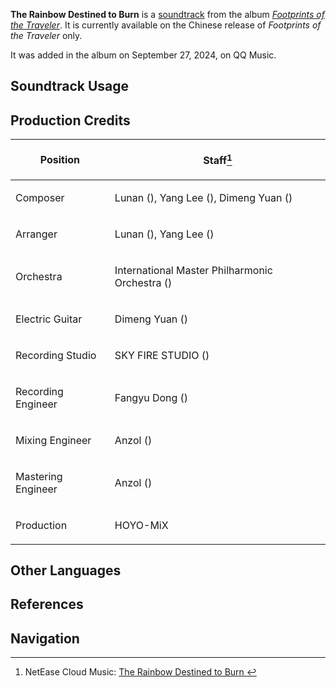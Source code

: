 {{Stub}}
{{About|the soundtrack|the Archon Quest|The Rainbow Destined to Burn}}
{{Soundtrack Infobox
|title          = The Rainbow Destined to Burn
|image          = Footprints of the Traveler (CN).png
|album          = Footprints of the Traveler (CN)
|album2         = 
|releaseDate    = <!--2024-XX-XX 21:25:00 GMT+8-->
|disc           =
|number         = 35
|number2        = 
|featured       =
|featured2      =
|featured3      =
|featured_disc  =
|featured_disc2 =
|featured_disc3 =
|youtube_id     = 
|spotify_id     = 
|previous       = Flowers Resplendent on the Sun-Scorched Sojourn (Soundtrack)
|next           = Tapestry of Spirit and Flame (Soundtrack)
}}
'''The Rainbow Destined to Burn''' is a [[soundtrack]] from the album ''[[Footprints of the Traveler (CN)|Footprints of the Traveler]]''. It is currently available on the Chinese release of ''Footprints of the Traveler'' only.

It was added in the album on September 27, 2024, on QQ Music.

==Soundtrack Usage==
{{Soundtrack Usage
|mediaoriginal = Version Trailer;;5.1
}}

==Production Credits==
{| class="wikitable sortable"
! Position
! Staff<ref>NetEase Cloud Music: [https://music.163.com/#/song?id=2631278498 The Rainbow Destined to Burn {{zh|命定将焚的虹光}}]</ref>
|-
! Composer
| Lunan ({{zh|路南}}), Yang Lee ({{zh|李洋}}), Dimeng Yuan ({{zh|苑迪萌}})
|-
! Arranger
| Lunan ({{zh|路南}}), Yang Lee ({{zh|李洋}})
|-
! Orchestra
| International Master Philharmonic Orchestra ({{zh|国际首席爱乐乐团}})
|-
! Electric Guitar
| Dimeng Yuan ({{zh|苑迪萌}})
|-
! Recording Studio
| SKY FIRE STUDIO ({{zh|九紫天诚录音棚}})
|-
! Recording Engineer
| Fangyu Dong ({{zh|董方昱}})
|-
! Mixing Engineer
| Anzol ({{zh|鸦雀有声}})
|-
! Mastering Engineer
| Anzol ({{zh|鸦雀有声}})
|-
! Production
| HOYO-MiX
|}

<!--
==Trivia==
-->
==Other Languages==
{{Other Languages|The Rainbow Destined to Burn}}

==References==
{{Reflist}}

==Navigation==
{{Soundtrack Navbox|Footprints of the Traveler}}